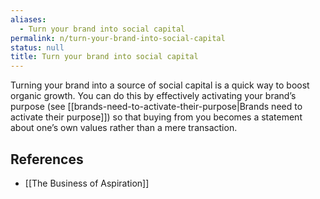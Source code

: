 ```yaml
---
aliases:
  - Turn your brand into social capital
permalink: n/turn-your-brand-into-social-capital
status: null
title: Turn your brand into social capital
---
```

Turning your brand into a source of social capital is a quick way to boost organic growth. You can do this by effectively activating your brand’s purpose (see [[brands-need-to-activate-their-purpose|Brands need to activate their purpose]]) so that buying from you becomes a statement about one’s own values rather than a mere transaction.

## References

- [[The Business of Aspiration]]
